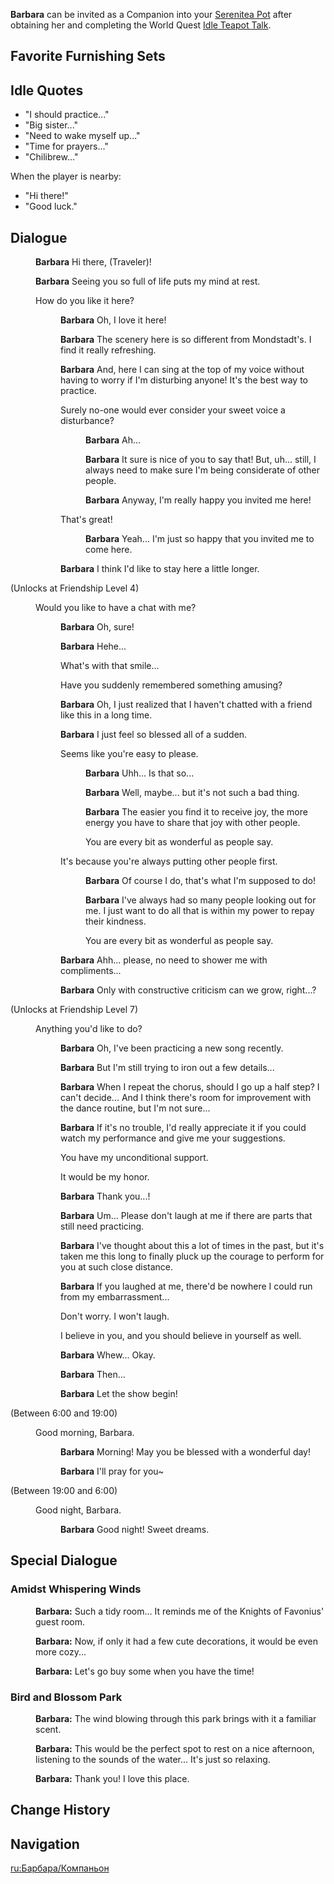 {{CharacterTabs}}
{{Furnishing Infobox
|title          = Barbara
|id             = 368106
|image          = Character Barbara Thumb.png
|category       = Companion
|subcategory    = Companion
|rarity         = 4
|adeptal_energy = 300
|load           = 1200
|description    = Character In-Residence
}}
'''Barbara''' can be invited as a Companion into your [[Serenitea Pot]] after obtaining her and completing the World Quest [[Idle Teapot Talk]].

==Favorite Furnishing Sets==
{{HousingCompanion|favorite}}
{{Companion Favor Table}}

==Idle Quotes==
*"I should practice..."
*"Big sister..."
*"Need to wake myself up..."
*"Time for prayers..."
*"Chilibrew..."
When the player is nearby:
*"Hi there!"
*"Good luck."

==Dialogue==
{{Dialogue start}}
:{{A|vo barbara mimitomo hello 01.ogg}} '''Barbara''' Hi there, (Traveler)!
:{{A|vo barbara mimitomo hello 02.ogg}} '''Barbara''' Seeing you so full of life puts my mind at rest.
:{{DIcon}} How do you like it here?
::{{A|vo barbara mimitomo friendship1 01.ogg}} '''Barbara''' Oh, I love it here!
::{{A|vo barbara mimitomo friendship1 02.ogg}} '''Barbara''' The scenery here is so different from Mondstadt's. I find it really refreshing.
::{{A|vo barbara mimitomo friendship1 03.ogg}} '''Barbara''' And, here I can sing at the top of my voice without having to worry if I'm disturbing anyone! It's the best way to practice.
::{{DIcon}} Surely no-one would ever consider your sweet voice a disturbance?
:::{{A|vo barbara mimitomo friendship1 04a 1.ogg}} '''Barbara''' Ah...
:::{{A|vo barbara mimitomo friendship1 04a 2.ogg}} '''Barbara''' It sure is nice of you to say that! But, uh... still, I always need to make sure I'm being considerate of other people.
:::{{A|vo barbara mimitomo friendship1 04a 3.ogg}} '''Barbara''' Anyway, I'm really happy you invited me here!
::{{DIcon}} That's great!
:::{{A|vo barbara mimitomo friendship1 04b.ogg}} '''Barbara''' Yeah... I'm just so happy that you invited me to come here.
::{{A|vo barbara mimitomo friendship1 05.ogg}} '''Barbara''' I think I'd like to stay here a little longer.
;(Unlocks at Friendship Level 4)
:{{DIcon}} Would you like to have a chat with me?
::{{A|vo barbara mimitomo friendship2 01.ogg}} '''Barbara''' Oh, sure!
::{{A|vo barbara mimitomo friendship2 02.ogg}} '''Barbara''' Hehe...
::{{DIcon}} What's with that smile...
::{{DIcon}} Have you suddenly remembered something amusing?
::{{A|vo barbara mimitomo friendship2 03.ogg}} '''Barbara''' Oh, I just realized that I haven't chatted with a friend like this in a long time.
::{{A|vo barbara mimitomo friendship2 04.ogg}} '''Barbara''' I just feel so blessed all of a sudden.
::{{DIcon}} Seems like you're easy to please.
:::{{A|vo barbara mimitomo friendship2 05a 1.ogg}} '''Barbara''' Uhh... Is that so...
:::{{A|vo barbara mimitomo friendship2 05a 2.ogg}} '''Barbara''' Well, maybe... but it's not such a bad thing.
:::{{A|vo barbara mimitomo friendship2 05a 3.ogg}} '''Barbara''' The easier you find it to receive joy, the more energy you have to share that joy with other people.
:::{{DIcon}} You are every bit as wonderful as people say.
::{{DIcon}} It's because you're always putting other people first.
:::{{A|vo barbara mimitomo friendship2 05b 1.ogg}} '''Barbara''' Of course I do, that's what I'm supposed to do!
:::{{A|vo barbara mimitomo friendship2 05b 2.ogg}} '''Barbara''' I've always had so many people looking out for me. I just want to do all that is within my power to repay their kindness.
:::{{DIcon}} You are every bit as wonderful as people say.
::{{A|vo barbara mimitomo friendship2 06.ogg}} '''Barbara''' Ahh... please, no need to shower me with compliments...
::{{A|vo barbara mimitomo friendship2 07.ogg}} '''Barbara''' Only with constructive criticism can we grow, right...?
;(Unlocks at Friendship Level 7)
:{{DIcon}} Anything you'd like to do?
::{{A|vo barbara mimitomo friendship3 01.ogg}} '''Barbara''' Oh, I've been practicing a new song recently.
::{{A|vo barbara mimitomo friendship3 02.ogg}} '''Barbara''' But I'm still trying to iron out a few details...
::{{A|vo barbara mimitomo friendship3 03.ogg}} '''Barbara''' When I repeat the chorus, should I go up a half step? I can't decide... And I think there's room for improvement with the dance routine, but I'm not sure...
::{{A|vo barbara mimitomo friendship3 04.ogg}} '''Barbara''' If it's no trouble, I'd really appreciate it if you could watch my performance and give me your suggestions.
::{{DIcon}} You have my unconditional support.
::{{DIcon}} It would be my honor.
::{{A|vo barbara mimitomo friendship3 05.ogg}} '''Barbara''' Thank you...!
::{{A|vo barbara mimitomo friendship3 06.ogg}} '''Barbara''' Um... Please don't laugh at me if there are parts that still need practicing.
::{{A|vo barbara mimitomo friendship3 07.ogg}} '''Barbara''' I've thought about this a lot of times in the past, but it's taken me this long to finally pluck up the courage to perform for you at such close distance.
::{{A|vo barbara mimitomo friendship3 08.ogg}} '''Barbara''' If you laughed at me, there'd be nowhere I could run from my embarrassment...
::{{DIcon}} Don't worry. I won't laugh.
::{{DIcon}} I believe in you, and you should believe in yourself as well.
::{{A|vo barbara mimitomo friendship3 09.ogg}} '''Barbara''' Whew... Okay.
::{{A|vo barbara mimitomo friendship3 10.ogg}} '''Barbara''' Then...
::{{A|vo barbara mimitomo friendship3 11.ogg}} '''Barbara''' Let the show begin!
;<nowiki>(Between 6:00 and 19:00)</nowiki>
:{{DIcon}} Good morning, Barbara.
::{{A|vo barbara mimitomo morning 01.ogg}} '''Barbara''' Morning! May you be blessed with a wonderful day!
::{{A|vo barbara mimitomo morning 02.ogg}} '''Barbara''' I'll pray for you~
;<nowiki>(Between 19:00 and 6:00)</nowiki>
:{{DIcon}} Good night, Barbara.
::{{A|vo barbara mimitomo night 01.ogg}} '''Barbara''' Good night! Sweet dreams.
{{Dialogue end}}

==Special Dialogue==
{{HousingCompanion|special}}

===Amidst Whispering Winds===
{{Dialogue start}}
:{{A|vo mimitomo md barbara bedroom 01.ogg}} '''Barbara:''' Such a tidy room... It reminds me of the Knights of Favonius' guest room.
:{{A|vo mimitomo md barbara bedroom 02.ogg}} '''Barbara:''' Now, if only it had a few cute decorations, it would be even more cozy...
:{{A|vo mimitomo md barbara bedroom 03.ogg}} '''Barbara:''' Let's go buy some when you have the time!
{{Dialogue end}}

===Bird and Blossom Park===
{{Dialogue start}}
:{{A|vo mimitomo md barbara park 01.ogg}} '''Barbara:''' The wind blowing through this park brings with it a familiar scent.
:{{A|vo mimitomo md barbara park 02.ogg}} '''Barbara:''' This would be the perfect spot to rest on a nice afternoon, listening to the sounds of the water... It's just so relaxing.
:{{A|vo mimitomo md barbara park 03.ogg}} '''Barbara:''' Thank you! I love this place.
{{Dialogue end}}

==Change History==
{{Change History|1.6}}

==Navigation==
{{Furnishing Navbox/Living|Companion}}

[[ru:Барбара/Компаньон]]